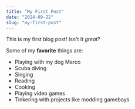 ```yaml
---
title: "My First Post"
date: "2024-09-22"
slug: "my-first-post"
---
```


This is my first blog post! Isn't it *great*?

Some of my **favorite** things are:

* Playing with my dog Marco
* Scuba diving
* Singing
* Reading
* Cooking
* Playing video games
* Tinkering with projects like modding gameboys